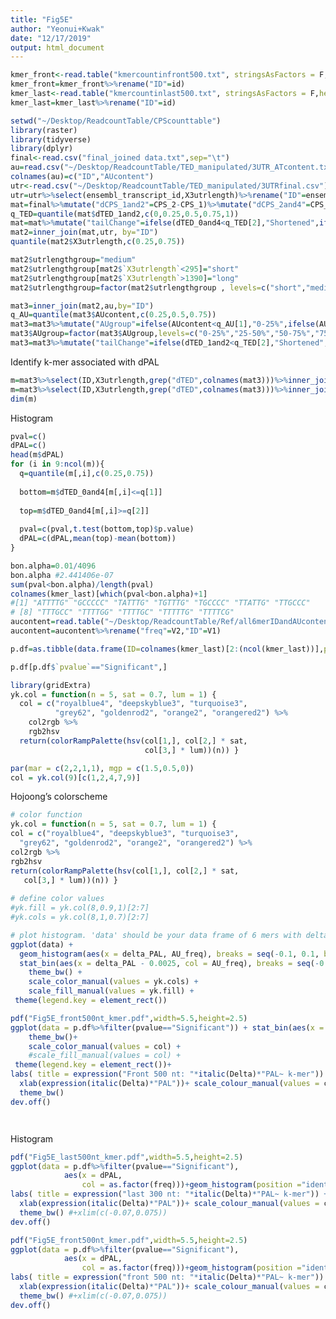 ```yaml
---
title: "Fig5E"
author: "Yeonui+Kwak"
date: "12/17/2019"
output: html_document
---
```


```R
kmer_front<-read.table("kmercountinfront500.txt", stringsAsFactors = F,header = T)
kmer_front=kmer_front%>%rename("ID"=id)
kmer_last<-read.table("kmercountinlast500.txt", stringsAsFactors = F,header = T)
kmer_last=kmer_last%>%rename("ID"=id)
```


```R
setwd("~/Desktop/ReadcountTable/CPScounttable")
library(raster)
library(tidyverse)
library(dplyr) 
final<-read.csv("final_joined data.txt",sep="\t")
au=read.csv("~/Desktop/ReadcountTable/TED_manipulated/3UTR_ATcontent.txt",sep="\t",stringsAsFactors = F,header=F)
colnames(au)=c("ID","AUcontent")
utr<-read.csv("~/Desktop/ReadcountTable/TED_manipulated/3UTRfinal.csv")
utr=utr%>%select(ensembl_transcript_id,X3utrlength)%>%rename("ID"=ensembl_transcript_id)
mat=final%>%mutate("dCPS_1and2"=CPS_2-CPS_1)%>%mutate("dCPS_2and4"=CPS_4-CPS_2)%>%mutate("dTED_1and2"=TED_2-TED_1)%>%mutate("dTED_2and4"=TED_4-TED_2)%>%mutate("dTED_0and4"=TED_4-TED_0)%>%mutate("dTED_0and1"=TED_1-TED_0)%>%mutate("dTED_0and2"=TED_2-TED_0)%>%mutate("dTED_1and4"=TED_4-TED_1)
q_TED=quantile(mat$dTED_1and2,c(0,0.25,0.5,0.75,1))
mat=mat%>%mutate("tailChange"=ifelse(dTED_0and4<q_TED[2],"Shortened",ifelse(dTED_0and4>q_TED[4],"Lengthened","NS")))
mat2=inner_join(mat,utr, by="ID")
quantile(mat2$X3utrlength,c(0.25,0.75))

mat2$utrlengthgroup="medium"
mat2$utrlengthgroup[mat2$`X3utrlength`<295]="short"
mat2$utrlengthgroup[mat2$`X3utrlength`>1390]="long"
mat2$utrlengthgroup=factor(mat2$utrlengthgroup , levels=c("short","medium","long"))

mat3=inner_join(mat2,au,by="ID")
q_AU=quantile(mat3$AUcontent,c(0.25,0.5,0.75))
mat3=mat3%>%mutate("AUgroup"=ifelse(AUcontent<q_AU[1],"0-25%",ifelse(AUcontent>q_AU[3],"75-100%",ifelse((AUcontent>q_AU[2]),"50-75%","25-50%"))))
mat3$AUgroup=factor(mat3$AUgroup,levels=c("0-25%","25-50%","50-75%","75-100%"))
mat3=mat3%>%mutate("tailChange"=ifelse(dTED_1and2<q_TED[2],"Shortened",ifelse(dTED_1and2>q_TED[4],"Lengthened","NS")))

```

Identify k-mer associated with dPAL
```R

m=mat3%>%select(ID,X3utrlength,grep("dTED",colnames(mat3)))%>%inner_join(kmer_last,by="ID")
m=mat3%>%select(ID,X3utrlength,grep("dTED",colnames(mat3)))%>%inner_join(kmer_front,by="ID")
dim(m)


```

Histogram
```R
pval=c()
dPAL=c()
head(m$dPAL)
for (i in 9:ncol(m)){
  q=quantile(m[,i],c(0.25,0.75))
  
  bottom=m$dTED_0and4[m[,i]<=q[1]]
  
  top=m$dTED_0and4[m[,i]>=q[2]]  
  
  pval=c(pval,t.test(bottom,top)$p.value)
  dPAL=c(dPAL,mean(top)-mean(bottom))
}

bon.alpha=0.01/4096
bon.alpha #2.441406e-07
sum(pval<bon.alpha)/length(pval)
colnames(kmer_last)[which(pval<bon.alpha)+1]
#[1] "ATTTTG" "GCCCCC" "TATTTG" "TGTTTG" "TGCCCC" "TTATTG" "TTGCCC"
# [8] "TTTGCC" "TTTTGG" "TTTTGC" "TTTTTG" "TTTTCG"
aucontent=read.table("~/Desktop/ReadcountTable/Ref/all6merIDandAUcontent.txt",header=F,stringsAsFactors = F)
aucontent=aucontent%>%rename("freq"=V2,"ID"=V1)

p.df=as.tibble(data.frame(ID=colnames(kmer_last)[2:(ncol(kmer_last))],p=pval,dPAL=dPAL))%>%inner_join(aucontent,by="ID")%>%mutate("pvalue"=ifelse(p<bon.alpha,"Significant","NS"))#%>%group_by(freq,pvalue)%>%mutate(count=n())

p.df[p.df$`pvalue`=="Significant",]

library(gridExtra)
yk.col = function(n = 5, sat = 0.7, lum = 1) {
  col = c("royalblue4", "deepskyblue3", "turquoise3",
          "grey62", "goldenrod2", "orange2", "orangered2") %>%
    col2rgb %>%
    rgb2hsv
  return(colorRampPalette(hsv(col[1,], col[2,] * sat,
                              col[3,] * lum))(n)) }

par(mar = c(2,2,1,1), mgp = c(1.5,0.5,0))
col = yk.col(9)[c(1,2,4,7,9)]
```
Hojoong's colorscheme
```R
# color function
yk.col = function(n = 5, sat = 0.7, lum = 1) {
col = c("royalblue4", "deepskyblue3", "turquoise3",
  "grey62", "goldenrod2", "orange2", "orangered2") %>%
col2rgb %>%
rgb2hsv
return(colorRampPalette(hsv(col[1,], col[2,] * sat,
   col[3,] * lum))(n)) }
 
# define color values
#yk.fill = yk.col(8,0.9,1)[2:7]
#yk.cols = yk.col(8,1,0.7)[2:7]

# plot histogram. 'data' should be your data frame of 6 mers with delta_PAL and AU_freq columns
ggplot(data) +
  geom_histogram(aes(x = delta_PAL, AU_freq), breaks = seq(-0.1, 0.1, by = 0.005)) +
  stat_bin(aes(x = delta_PAL - 0.0025, col = AU_freq), breaks = seq(-0.1, 0.1, by = 0.005) - 0.0025, geom = "step", size = 0.4) +
    theme_bw() +
    scale_color_manual(values = yk.cols) +
    scale_fill_manual(values = yk.fill) +
 theme(legend.key = element_rect())

pdf("Fig5E_front500nt_kmer.pdf",width=5.5,height=2.5)
ggplot(data = p.df%>%filter(pvalue=="Significant")) + stat_bin(aes(x = dPAL - 0.0025, col = as.factor(freq)), breaks = seq(-0.13, 0.12, by = 0.005) - 0.0025, geom = "step", size = 0.6,position = position_dodge()) +
    theme_bw()+ 
    scale_color_manual(values = col) +
    #scale_fill_manual(values = col) +
 theme(legend.key = element_rect())+
labs( title = expression("Front 500 nt: "*italic(Delta)*"PAL~ k-mer")) +labs(color = "AU frequency in k-mer")+
  xlab(expression(italic(Delta)*"PAL"))+ scale_colour_manual(values = col) +geom_hline(yintercept =0,col="white",size=0.7)+
  theme_bw()
dev.off()




```

Histogram
```R
pdf("Fig5E_last500nt_kmer.pdf",width=5.5,height=2.5)
ggplot(data = p.df%>%filter(pvalue=="Significant"),
            aes(x = dPAL,
                col = as.factor(freq)))+geom_histogram(position ="identity",bins=50,alpha=0) +#facet_wrap(diff~.,scales="free",ncol=3)+
labs( title = expression("last 300 nt: "*italic(Delta)*"PAL~ k-mer")) +labs(color = "AU frequency in k-mer")+
  xlab(expression(italic(Delta)*"PAL"))+ scale_colour_manual(values = col) +geom_hline(yintercept =0,col="grey")+
  theme_bw() #+xlim(c(-0.07,0.075))
dev.off()

pdf("Fig5E_front500nt_kmer.pdf",width=5.5,height=2.5)
ggplot(data = p.df%>%filter(pvalue=="Significant"),
            aes(x = dPAL,
                col = as.factor(freq)))+geom_histogram(position ="identity",geom = "step",bins=50,alpha=0) +#facet_wrap(diff~.,scales="free",ncol=3)+
labs( title = expression("front 500 nt: "*italic(Delta)*"PAL~ k-mer")) +labs(color = "AU frequency in k-mer")+
  xlab(expression(italic(Delta)*"PAL"))+ scale_colour_manual(values = col) +geom_hline(yintercept =0,col="grey")+
  theme_bw() #+xlim(c(-0.07,0.075))
dev.off()

```